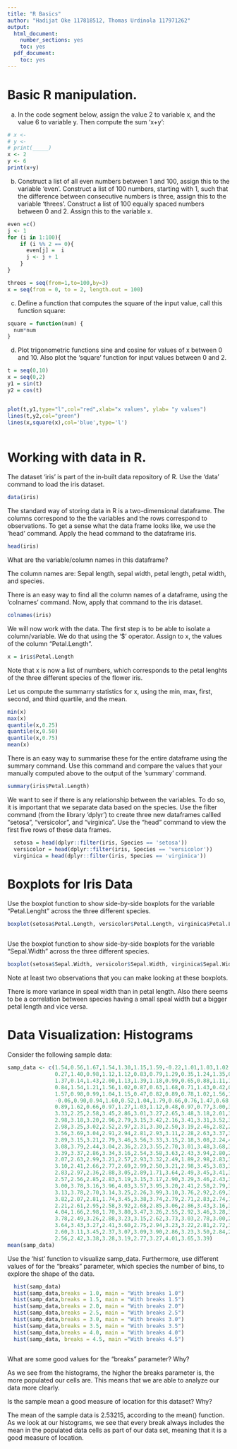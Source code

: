 ---
title: "R Basics"
author: "Hadijat Oke 117818512, Thomas Urdinola 117971262"
output:
  html_document:
    number_sections: yes    
    toc: yes
  pdf_document:
    toc: yes
---

# Basic R manipulation.
a. In the code segment below, assign the value 2 to variable x, and the value 6 to variable y. Then compute the sum 'x+y':
```{r}
# x <- 
# y <- 
# print(_____)
x <- 2
y <- 6
print(x+y)
```




b. Construct a list of all even numbers between 1 and 100, assign this to the variable 'even'. Construct a list of 100 numbers, starting with 1, such that the difference between consecutive numbers is three, assign this to the variable 'threes'.
Construct a list of 100 equally spaced numbers between 0 and 2. Assign this to the variable x.
```{r}
even =c()
j <- 1
for (i in 1:100){
    if (i %% 2 == 0){
      even[j] =  i
      j <- j + 1
    }
}

threes = seq(from=1,to=100,by=3)  
x = seq(from = 0, to = 2, length.out = 100)

```

c. Define a function that computes the square of the input value, call this function square:
```{r}
square = function(num) {
  num*num
}
```
d. Plot trigonometric functions sine and cosine for values of x between 0 and 10. Also plot the 'square' function for input values between 0 and 2.
```{r}

t = seq(0,10)
x = seq(0,2)
y1 = sin(t)
y2 = cos(t)


plot(t,y1,type="l",col="red",xlab="x values", ylab= "y values")
lines(t,y2,col="green")
lines(x,square(x),col='blue',type='l')
  
```

# Working with data in R. 

The dataset 'iris' is part of the in-built data repository of R. Use the 'data' command to load the iris dataset. 
```{r}
data(iris)

```

The standard way of storing data in R is a two-dimensional dataframe. The columns correspond to the the variables and the rows correspond to observations. 
To get a sense what the data frame looks like, we use the 'head' command. Apply the head command to the dataframe iris. 

```{r}
head(iris)

```
What are the variable/column names in this dataframe? 

The column names are: Sepal length, sepal width, petal length, petal width, and species.

There is an easy way to find all the column names of a dataframe, using the 'colnames' command. Now, apply that command to the iris dataset. 
```{r}
colnames(iris)
```

We will now work with the data. The first step is to be able to isolate a column/variable. We do that using the '\$' operator. Assign to x, the values of the column "Petal.Length".

```{r}
x = iris$Petal.Length
```

Note that x is now a list of numbers, which corresponds to the petal lenghts of the three different species of the flower iris. 

Let us compute the summarry statistics for x, using the min, max, first, second, and third quartile, and the mean.

```{r}
min(x)
max(x)
quantile(x,0.25)
quantile(x,0.50)
quantile(x,0.75)
mean(x)
```
There is an easy way to summarise these for the entire dataframe using the summary command. Use this command and compare the values that your manually computed above to the output of the 'summary' command. 

```{r}
summary(iris$Petal.Length)

```

We want to see if there is any relationship between the variables. To do so, it is important that we separate data based on the species. Use the filter command (from the library 'dplyr') to create three new dataframes callled "setosa", "versicolor", and "virginica". 
Use the "head" command to view the first five rows of these data frames.

```{r}
  setosa = head(dplyr::filter(iris, Species == 'setosa'))
  versicolor = head(dplyr::filter(iris, Species == 'versicolor'))
  virginica = head(dplyr::filter(iris, Species == 'virginica'))

```

# Boxplots for Iris Data
Use the boxplot function to show side-by-side boxplots for the variable "Petal.Lenght" across the three different species. 

```{r}
boxplot(setosa$Petal.Length, versicolor$Petal.Length, virginica$Petal.Length, names=c("setosa", "versicolor", "virginica"), xlab = "Species", ylab = "Petal Length")



```

Use the boxplot function to show side-by-side boxplots for the variable "Sepal.Width" across the three different species. 
```{r}
boxplot(setosa$Sepal.Width, versicolor$Sepal.Width, virginica$Sepal.Width, names=c("setosa", "versicolor", "virginica"), xlab = "Species", ylab = "Sepal Width")
```

Note at least two observations that you can make looking at these boxplots. 

There is more variance in speal width than in petal length. Also there seems to be a correlation between species having a small speal width but a bigger petal length and vice versa. 


# Data Visualization: Histograms
Consider the following sample data:
```{r}
samp_data <- c(1.54,0.56,1.67,1.54,1.30,1.15,1.59,-0.22,1.01,1.03,1.02,1.77,1.13,0.15,1.02,
               0.27,1.40,0.98,1.12,1.12,0.83,0.79,1.29,0.35,1.24,1.35,0.82,1.63,1.34,0.96,
               1.37,0.14,1.43,2.00,1.13,1.39,1.18,0.99,0.65,0.88,1.11,1.63,1.53,0.91,0.02,
               0.84,1.54,1.21,1.56,1.02,0.87,0.63,1.68,0.71,1.43,0.42,0.80,1.40,1.45,1.34,
               1.57,0.98,0.99,1.04,1.15,0.47,0.82,0.89,0.78,1.02,1.56,1.67,1.32,1.23,0.46,
               -0.06,0.90,0.94,1.60,0.52,1.04,1.79,0.66,0.76,1.47,0.68,1.38,0.35,1.30,1.30,
               0.89,1.62,0.66,0.97,1.27,1.03,1.12,0.48,0.97,0.77,3.00,3.30,2.73,3.21,3.92,
               3.33,2.25,2.58,3.45,2.86,3.01,3.27,2.65,3.48,3.18,2.01,3.42,2.13,3.15,2.77,
               2.98,3.18,3.20,2.96,2.79,3.15,3.42,2.16,3.41,3.31,3.52,3.28,3.90,3.25,2.91,
               2.98,3.25,3.02,2.52,2.97,2.31,3.30,2.50,3.19,2.46,2.82,2.83,2.48,2.55,3.18,
               3.56,3.69,3.04,2.91,2.94,2.81,2.93,3.11,2.28,2.63,3.37,3.49,3.08,3.49,2.49,
               2.89,3.15,3.21,2.79,3.46,3.56,3.33,3.15,2.18,3.08,2.24,4.31,3.23,3.35,3.18,
               3.08,3.79,2.44,3.04,2.36,2.23,3.55,2.70,3.01,3.48,3.68,3.37,3.01,3.18,2.13,
               3.39,3.37,2.86,3.34,3.16,2.54,3.58,3.63,2.43,3.94,2.80,2.41,2.25,2.87,3.17,
               2.07,2.63,2.99,3.21,2.57,2.93,3.32,2.49,1.89,2.98,2.83,3.80,2.92,2.90,3.00,
               3.10,2.41,2.66,2.77,2.69,2.99,2.50,3.21,2.98,3.45,3.83,3.00,2.54,3.86,2.80,
               2.83,2.97,2.36,2.88,3.05,2.89,1.71,3.64,2.49,3.45,3.41,3.01,2.57,3.87,3.23,
               2.57,2.56,2.85,2.83,3.19,3.15,3.17,2.90,3.29,3.46,2.43,3.04,2.81,3.28,2.82,
               3.00,3.78,3.16,3.96,4.03,3.57,3.95,3.20,2.41,2.58,2.79,3.23,2.77,2.97,3.34,
               3.13,3.78,2.70,3.14,3.25,2.26,3.99,3.10,3.76,2.92,2.69,3.58,3.11,3.59,2.74,
               3.82,2.07,2.81,1.74,3.45,3.38,3.74,2.79,2.71,2.83,2.74,1.58,2.94,3.53,3.01,
               2.21,2.61,2.95,2.58,3.92,2.68,2.85,3.06,2.86,3.43,3.16,3.02,2.29,3.74,3.49,
               4.04,1.66,2.98,1.70,3.80,3.47,3.26,2.55,2.92,3.46,3.28,3.31,2.32,2.78,4.08,
               3.78,2.49,3.26,2.88,3.23,3.15,2.62,3.73,3.03,2.78,3.00,2.61,2.48,2.03,3.04,
               3.64,3.43,3.27,2.41,3.60,2.75,2.94,3.23,3.22,2.81,2.72,3.62,2.94,3.17,3.11,
               2.60,3.11,3.45,2.37,3.07,3.09,3.90,2.86,3.23,3.50,2.84,2.17,2.58,3.57,2.95,
               2.56,2.42,3.38,3.28,3.19,2.77,3.27,4.01,3.65,3.39)
mean(samp_data)
```

Use the 'hist' function to visualize samp_data. Furthermore, use different values of for the "breaks" parameter, which species the number of bins, to explore the shape of the data.

```{r}
  hist(samp_data)
  hist(samp_data,breaks = 1.0, main = "With breaks 1.0")
  hist(samp_data,breaks = 1.5, main = "With breaks 1.5")
  hist(samp_data,breaks = 2.0, main = "With breaks 2.0")
  hist(samp_data,breaks = 2.5, main = "With breaks 2.5")
  hist(samp_data,breaks = 3.0, main = "With breaks 3.0")
  hist(samp_data,breaks = 3.5, main = "With breaks 3.5")
  hist(samp_data,breaks = 4.0, main = "With breaks 4.0")
  hist(samp_data, breaks = 4.5, main ="With breaks 4.5")
  
```

What are some good values for the "breaks" parameter? Why?

As we see from the histograms, the higher the breaks parameter is,
the more populated our cells are. This means that we are able to analyze
our data more clearly.


Is the sample mean a good measure of location for this dataset? Why?

The mean of the sample data is 2.53215, according to the mean() function.
As we look at our histograms, we see that every break always includes the mean
in the populated data cells as part of our data set, meaning that it is 
a good measure of location.
